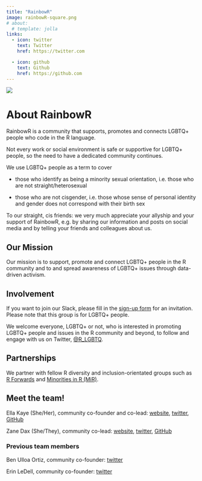 ```yaml
---
title: "RainbowR"
image: rainbowR-square.png
# about:
  # template: jolla
links:
  - icon: twitter
    text: Twitter
    href: https://twitter.com

  - icon: github
    text: Github
    href: https://github.com
---
```


![](banner-light.png)

# About RainbowR

RainbowR is a community that supports, promotes and connects LGBTQ+ people who code in the R language.

Not every work or social environment is safe or supportive for LGBTQ+ people, so the need to have a dedicated community continues.

We use LGBTQ+ people as a term to cover

-   those who identify as being a minority sexual orientation, i.e. those who are not straight/heterosexual

-   those who are not cisgender, i.e. those whose sense of personal identity and gender does not correspond with their birth sex

To our straight, cis friends: we very much appreciate your allyship and your support of RainbowR, e.g. by sharing our information and posts on social media and by telling your friends and colleagues about us.

## Our Mission

Our mission is to support, promote and connect LGBTQ+ people in the R community and to and spread awareness of LGBTQ+ issues through data-driven activism.

## Involvement

If you want to join our Slack, please fill in the [sign-up form](https://docs.google.com/forms/d/1y7SOWE3IW-fpR_5Cd4mK-CMUpFZ-hvhY4cTj34JqTVE/) for an invitation. Please note that this group is for LGBTQ+ people.

We welcome everyone, LGBTQ+ or not, who is interested in promoting LGBTQ+ people and issues in the R community and beyond, to follow and engage with us on Twitter, [\@R_LGBTQ](https://twitter.com/R_LGBTQ).

## Partnerships

We partner with fellow R diversity and inclusion-orientated groups such as [R Forwards](https://forwards.github.io) and [Minorities in R (MiR)](https://mircommunity.com).

## Meet the team!

Ella Kaye (She/Her), community co-founder and co-lead: [website](https://ellakaye.rbind.io), [twitter](https://twitter.com/ellamkaye), [GitHub](https://github.com/EllaKaye)

Zane Dax (She/They), community co-lead: [website](https://www.trans-can.ca), [twitter](https://twitter.com/StarTrek_Lt), [GitHub](https://github.com/PythonCoderUnicorn)

### Previous team members

Ben Ulloa Ortiz, community co-founder: [twitter](https://twitter.com/plzbeemyfriend)

Erin LeDell, community co-founder: [twitter](https://twitter.com/ledell)